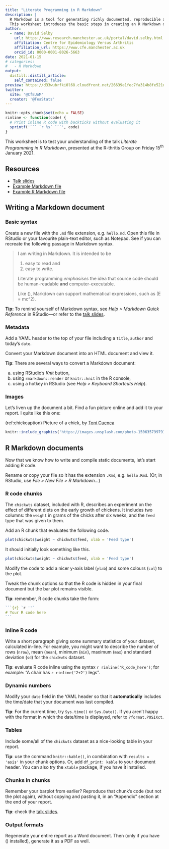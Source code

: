 ```yaml
---
title: "Literate Programming in R Markdown"
description: |
  R Markdown is a tool for generating richly documented, reproducible analyses.
  This worksheet introduces the basic steps in creating an R Markdown document.
author:
  - name: David Selby
    url: https://www.research.manchester.ac.uk/portal/david.selby.html
    affiliation: Centre for Epidemiology Versus Arthritis
    affiliation_url: https://www.cfe.manchester.ac.uk
    orcid_id: 0000-0001-8026-5663
date: 2021-01-15
# categories:
#   - R Markdown
output:
  distill::distill_article:
    self_contained: false
preview: https://d33wubrfki0l68.cloudfront.net/26639e1fec7fa314b8fe521d1e8f97de10ff12a8/66448/images/bandtwo2.png
twitter:
  site: '@CfEUoM'
  creator: '@TeaStats'
---
```



```r
knitr::opts_chunk$set(echo = FALSE)
rinline <- function(code) {
  # Print inline R code with backticks without evaluating it
  sprintf('``` `r %s` ```', code)
}
```

This worksheet is to test your understanding of the talk *Literate Programming in R Markdown*, presented at the R-thritis Group on Friday 15^th^ January 2021.

## Resources

- [Talk slides](resources/LitProg.pdf) <i class="fas fa-file-pdf" title="PDF"></i>
- [Example Markdown file](resources/anscombe.md) <i class="fas fa-file-alt" title=".md"></i>
- [Example R Markdown file](resources/anscombe.Rmd) <i class="fab fa-r-project" title=".Rmd"></i>

## Writing a Markdown document

### Basic syntax

Create a new file with the `.md` file extension, e.g. `hello.md`.
Open this file in RStudio or your favourite plain-text editor, such as Notepad.
See if you can recreate the following passage in Markdown syntax.

> I am writing in Markdown. It is intended to be
>
> 1. easy to read and
> 2. easy to write.
> 
> Literate programming *emphasises* the idea that source code should be human-readable **and** computer-executable.
>
> Like \(\LaTeX\), Markdown can support mathematical expressions, such as \(E = mc^2\).

**Tip:** To remind yourself of Markdown syntax, see *Help > Markdown Quick Reference* in RStudio---or refer to the [talk slides](resources/LitProg.pdf).

### Metadata

Add a YAML header to the top of your file including a `title`, `author` and today's `date`.

Convert your Markdown document into an HTML document and view it.

**Tip**: There are several ways to convert a Markdown document:

a. using RStudio’s *Knit* button,
b. using `rmarkdown::render` or `knitr::knit` in the R console,
c. using a hotkey in RStudio (see *Help > Keyboard Shortcuts Help*).

### Images

Let’s liven up the document a bit. Find a fun picture online and add it to your report.
I quite like this one:

(ref:chickcaption) Picture of a chick, by [Toni Cuenca](https://unsplash.com/photos/d5IK8oMMhmU)

```r
knitr::include_graphics('https://images.unsplash.com/photo-1506357997910-c76d3e4d3ecf?ixid=MXwxMjA3fDB8MHxwaG90by1wYWdlfHx8fGVufDB8fHw%3D&ixlib=rb-1.2.1&auto=format&fit=crop&w=1950&q=80')
```

## R Markdown documents

Now that we know how to write and compile static documents, let’s start adding R code.

Rename or copy your file so it has the extension `.Rmd`, e.g. `hello.Rmd`.
(Or, in RStudio, use *File > New File > R Markdown...*)

### R code chunks

The `chickwts` dataset, included with R, describes an experiment on the effect of different diets on the early growth of chickens.
It includes two columns: the `weight` in grams of the chicks after six weeks, and the `feed` type that was given to them.

Add an R chunk that evaluates the following code.

```r
plot(chickwts$weight ~ chickwts$feed, xlab = 'Feed type')
```

It should initially look something like this.

```r
plot(chickwts$weight ~ chickwts$feed, xlab = 'Feed type')
```

Modify the code to add a nicer y-axis label (`ylab`) and some colours (`col`) to the plot.

Tweak the chunk options so that the R code is hidden in your final document but the bar plot remains visible.

**Tip**: remember, R code chunks take the form:

``````r
```{r} `r ''`
# Your R code here
```
``````

### Inline R code

Write a short paragraph giving some summary statistics of your dataset, calculated in-line. 
For example, you might want to describe the number of rows (`nrow`), mean (`mean`), minimum (`min`), maximum (`max`) and standard deviation (`sd`) for the `chickwts` dataset.

__Tip__: evaluate R code inline using the syntax `r rinline('R_code_here')`; for example:
"A chair has `r rinline('2+2')` legs".

### Dynamic numbers

Modify your `date` field in the YAML header so that it **automatically** includes the time/date that your document was last compiled.

__Tip__: For the current time, try `Sys.time()` or `Sys.Date()`. If you aren't happy with the format in which the date/time is displayed, refer to `?format.POSIXct`.

### Tables

Include some/all of the `chickwts` dataset as a nice-looking table in your report.

__Tip__: use the command `knitr::kable()`, in combination with `results = 'asis'` in your chunk options. Or, add `df_print: kable` to your document header. You can also try the `xtable` package, if you have it installed.

### Chunks in chunks

Remember your barplot from earlier? Reproduce that chunk's code (but not the plot again), without copying and pasting it, in an "Appendix" section at the end of your report.

__Tip__: check the [talk slides](resources/LitProg.pdf).

### Output formats

Regenerate your entire report as a Word document. Then (only if you have \(\LaTeX\) installed), generate it as a PDF as well.


